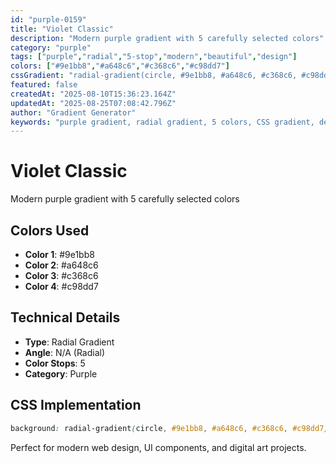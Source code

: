 ```yaml
---
id: "purple-0159"
title: "Violet Classic"
description: "Modern purple gradient with 5 carefully selected colors"
category: "purple"
tags: ["purple","radial","5-stop","modern","beautiful","design"]
colors: ["#9e1bb8","#a648c6","#c368c6","#c98dd7"]
cssGradient: "radial-gradient(circle, #9e1bb8, #a648c6, #c368c6, #c98dd7)"
featured: false
createdAt: "2025-08-10T15:36:23.164Z"
updatedAt: "2025-08-25T07:08:42.796Z"
author: "Gradient Generator"
keywords: "purple gradient, radial gradient, 5 colors, CSS gradient, design, #9e1bb8, #a648c6, #c368c6, #c98dd7"
---
```


# Violet Classic

Modern purple gradient with 5 carefully selected colors

## Colors Used
- **Color 1**: #9e1bb8
- **Color 2**: #a648c6
- **Color 3**: #c368c6
- **Color 4**: #c98dd7

## Technical Details
- **Type**: Radial Gradient
- **Angle**: N/A (Radial)
- **Color Stops**: 5
- **Category**: Purple

## CSS Implementation
```css
background: radial-gradient(circle, #9e1bb8, #a648c6, #c368c6, #c98dd7);
```

Perfect for modern web design, UI components, and digital art projects.
